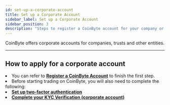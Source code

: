 ```yaml
---
id: set-up-a-corporate-account
title: Set up a Corporate Account
sidebar_label: Set up a Corporate Account
sidebar_position: 3
description: "Steps to register a CoinByte account for your company or organization."
---
```



CoinByte offers corporate accounts for companies, trusts and other entities.

---

## How to apply for a corporate account

<RoundStepList>
  <li>
    You can refer to <strong><a href="/docs/account-security/create-coinbyte-account/register-a-coinbyte-account">Register a CoinByte Account</a></strong> to finish the first step.
  </li>
  <li>
    Before starting trading on CoinByte, you will also need to complete the following:
    <div style={{ paddingLeft: '2.2rem', marginTop: '0.5rem' }}>
      <TickList>
        <li>
          <a href="/docs/account-security/verification-and-security/Set-up-two-factor-authentication">
            <strong>Set up two-factor authentication</strong>
          </a>
        </li>
        <li>
          <a href="/docs/account-security/verification-and-security/Complete-your-KYC-Verification-corporate-account"><strong>Complete your KYC Verification (corporate account)</strong></a>
        </li>
      </TickList>
    </div>
  </li>
</RoundStepList>

<RelatedArticles category="account-security" />
